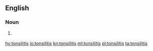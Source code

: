==English==

===Noun===
{{en-noun|tonsilitises}}

# {{label|en|medicine}} {{alternative spelling of|tonsillitis|lang=en}}

[[hy:tonsilitis]]
[[io:tonsilitis]]
[[kn:tonsilitis]]
[[ml:tonsilitis]]
[[pl:tonsilitis]]
[[ta:tonsilitis]]